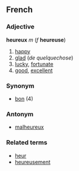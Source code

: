 ==French==
===Adjective===
'''heureux''' ''m'' (''f'' '''heureuse''')

# [[happy]]
# [[glad]] (''de quelquechose'')
# [[lucky]], [[fortunate]]
# [[good]], [[excellent]]

===Synonym===
*[[bon]] (4)

===Antonym===
*[[malheureux]]

===Related terms===
*[[heur]]
*[[heureusement]]